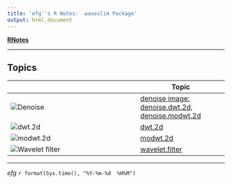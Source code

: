 ```yaml
---
title: 'efg''s R Notes:  waveslim Package'
output: html_document
---
```


**[RNotes](../../index.html)**

*****

## Topics

|                                                               | Topic                                     |
|---------------------------------------------------------------|-------------------------------------------|
| ![Denoise](figures/Ingrid-Daubechies-denoise-image-residual.jpg)  | [denoise image: denoise.dwt.2d, denoise.modwt.2d](denoise-image.html)   |
| ![dwt.2d](figures/Ingrid-Daubechies-wavelets.jpg)          | [dwt.2d](dwt-2d.html)                     |
| ![modwt.2d](figures/Ingrid-Daubechies-modwt-2d.jpg)        | [modwt.2d](modwt-2d.html)                 |
| ![Wavelet filter](figures/wavelet-filter.jpg)              | [wavelet.filter](wavelet-filter.html)     |


*****

*efg*
`r format(Sys.time(), "%Y-%m-%d  %H%M")`                                                                                                         